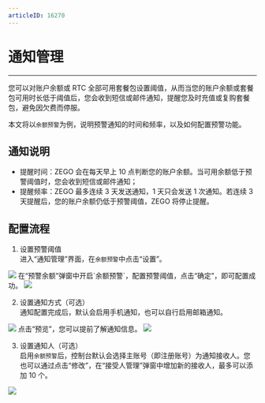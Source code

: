 ```yaml
---
articleID: 16270
---
```

# 通知管理

- - -

您可以对账户余额或 RTC 全部可用套餐包设置阈值，从而当您的账户余额或套餐包可用时长低于阈值后，您会收到短信或邮件通知，提醒您及时充值或复购套餐包，避免因欠费而停服。

本文将以`余额预警`为例，说明预警通知的时间和频率，以及如何配置预警功能。

## 通知说明
- 提醒时间：ZEGO 会在每天早上 10 点判断您的账户余额。当可用余额低于预警阈值时，您会收到短信或邮件通知；
- 提醒频率：ZEGO 最多连续 3 天发送通知，1 天只会发送 1 次通知。若连续 3 天提醒后，您的账户余额仍低于预警阈值，ZEGO 将停止提醒。

## 配置流程
1. 设置预警阈值   
进入“通知管理”界面，在`余额预警`中点击“设置”。   
<Frame width="512" height="auto" caption=""><img src="https://storage.zego.im/sdk-doc/Pics/Consle/09261.png" /></Frame>   
在“预警余额”弹窗中开启`余额预警`，配置预警阈值，点击“确定”，即可配置成功。     
<Frame width="512" height="auto" caption=""><img src="https://storage.zego.im/sdk-doc/Pics/Consle/09262.png" /></Frame>

2. 设置通知方式（可选）   
通知配置完成后，默认会启用手机通知，也可以自行启用邮箱通知。   
<Frame width="512" height="auto" caption=""><img src="https://storage.zego.im/sdk-doc/Pics/Consle/09364.png" /></Frame>
点击“预览”，您可以提前了解通知信息。
<Frame width="512" height="auto" caption=""><img src="https://storage.zego.im/sdk-doc/Pics/Consle/message_preview.png" /></Frame>


3. 设置通知人（可选）   
启用`余额预警`后，控制台默认会选择主账号（即注册账号）为通知接收人。您也可以通过点击“修改”，在“接受人管理”弹窗中增加新的接收人，最多可以添加 10 个。   
<Frame width="512" height="auto" caption=""><img src="https://storage.zego.im/sdk-doc/Pics/Consle/09263.png" /></Frame>
